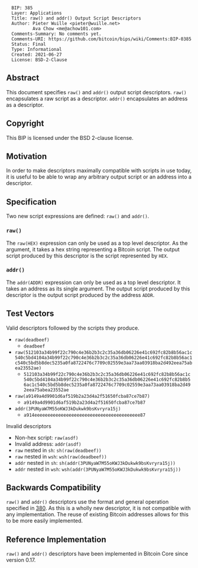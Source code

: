 <pre>
  BIP: 385
  Layer: Applications
  Title: raw() and addr() Output Script Descriptors
  Author: Pieter Wuille <pieter@wuille.net>
          Ava Chow <me@achow101.com>
  Comments-Summary: No comments yet.
  Comments-URI: https://github.com/bitcoin/bips/wiki/Comments:BIP-0385
  Status: Final
  Type: Informational
  Created: 2021-06-27
  License: BSD-2-Clause
</pre>

==Abstract==

This document specifies <tt>raw()</tt> and <tt>addr()</tt> output script descriptors.
<tt>raw()</tt> encapsulates a raw script as a descriptor.
<tt>addr()</tt> encapsulates an address as a descriptor.

==Copyright==

This BIP is licensed under the BSD 2-clause license.

==Motivation==

In order to make descriptors maximally compatible with scripts in use today, it is useful to be able to wrap any arbitrary output script or an address into a descriptor.

==Specification==

Two new script expressions are defined: <tt>raw()</tt> and <tt>addr()</tt>.

===<tt>raw()</tt>===

The <tt>raw(HEX)</tt> expression can only be used as a top level descriptor.
As the argument, it takes a hex string representing a Bitcoin script.
The output script produced by this descriptor is the script represented by <tt>HEX</tt>.

===<tt>addr()</tt>===

The <tt>addr(ADDR)</tt> expression can only be used as a top level descriptor.
It takes an address as its single argument.
The output script produced by this descriptor is the output script produced by the address <tt>ADDR</tt>.

==Test Vectors==

Valid descriptors followed by the scripts they produce.

* <tt>raw(deadbeef)</tt>
** <tt>deadbeef</tt>
* <tt>raw(512103a34b99f22c790c4e36b2b3c2c35a36db06226e41c692fc82b8b56ac1c540c5bd4104a34b99f22c790c4e36b2b3c2c35a36db06226e41c692fc82b8b56ac1c540c5bd5b8dec5235a0fa8722476c7709c02559e3aa73aa03918ba2d492eea75abea23552ae)</tt>
** <tt>512103a34b99f22c790c4e36b2b3c2c35a36db06226e41c692fc82b8b56ac1c540c5bd4104a34b99f22c790c4e36b2b3c2c35a36db06226e41c692fc82b8b56ac1c540c5bd5b8dec5235a0fa8722476c7709c02559e3aa73aa03918ba2d492eea75abea23552ae</tt>
* <tt>raw(a9149a4d9901d6af519b2a23d4a2f51650fcba87ce7b87)</tt>
** <tt>a9149a4d9901d6af519b2a23d4a2f51650fcba87ce7b87</tt>
* <tt>addr(3PUNyaW7M55oKWJ3kDukwk9bsKvryra15j)</tt>
** <tt>a914eeeeeeeeeeeeeeeeeeeeeeeeeeeeeeeeeeeeeeee87</tt>

Invalid descriptors

* Non-hex script: <tt>raw(asdf)</tt>
* Invalid address: <tt>addr(asdf)</tt>
* <tt>raw</tt> nested in <tt>sh</tt>: <tt>sh(raw(deadbeef))</tt>
* <tt>raw</tt> nested in <tt>wsh</tt>: <tt>wsh(raw(deadbeef))</tt>
* <tt>addr</tt> nested in <tt>sh</tt>: <tt>sh(addr(3PUNyaW7M55oKWJ3kDukwk9bsKvryra15j))</tt>
* <tt>addr</tt> nested in <tt>wsh</tt>: <tt>wsh(addr(3PUNyaW7M55oKWJ3kDukwk9bsKvryra15j))</tt>

==Backwards Compatibility==

<tt>raw()</tt> and <tt>addr()</tt> descriptors use the format and general operation specified in [[bip-0380.mediawiki|380]].
As this is a wholly new descriptor, it is not compatible with any implementation.
The reuse of existing Bitcoin addresses allows for this to be more easily implemented.

==Reference Implementation==

<tt>raw()</tt> and <tt>addr()</tt> descriptors have been implemented in Bitcoin Core since version 0.17.

